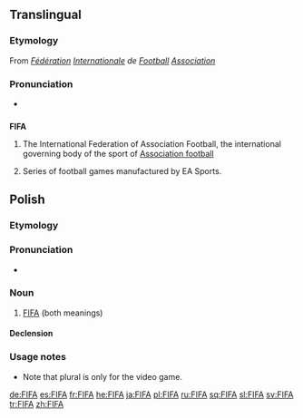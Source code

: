 {{also|fifa|fi fa|fi. fa.}}
==Translingual==
{{wikipedia}}

===Etymology===
From {{etyl|fr|mul}} ''[[fédération|Fédération]] [[international|Internationale]] de [[football#French|Football]] [[association#French|Association]]''

===Pronunciation===
* {{IPA|/fiːfə/|lang=mul}}

==={{acronym|mul}}===
'''FIFA'''

# {{football}} The International Federation of Association Football, the international governing body of the sport of [[association football|Association football]]
# {{gaming}} Series of football games manufactured by EA Sports.

==Polish==

===Etymology===
{{etyl|en|pl}} {{term|FIFA|lang=en}}

===Pronunciation===
* {{IPA|/ˈfifa/|lang=pl}}

===Noun===
{{infl|pl|noun|g=f}}

# [[#English|FIFA]] (both meanings)

====Declension====
{{pl-decl-noun
|FIFA 
({{IPA|/ˈfifa/|lang=pl}})|FIF-y (or Fify) 
({{IPA|/ˈfifɨ/|lang=pl}})
|FIF-y (or Fify) 
({{IPA|/ˈfifɨ/|lang=pl}})|FIF (or Fif) 
({{IPA|/ˈfif/|lang=pl}})
|FIF-ie (or Fifie) 
({{IPA|/ˈfifiɛ/|lang=pl}})|FIF-om (or Fifom) 
({{IPA|/ˈfifɔm/|lang=pl}})
|FIF-ę (or Fifę) 
({{IPA|/ˈfifɛ̃/|lang=pl}})|FIF-y (or Fify) 
({{IPA|/ˈfifɨ/|lang=pl}})
|FIF-ą (or Fifą) 
({{IPA|/ˈfifõ|lang=pl}})|FIF-ami (or Fifami) 
({{IPA|fiˈfami/|lang=pl}})
|FIF-ie (or Fifie) 
({{IPA|/ˈfifiɛ/|lang=pl}})|FIF-ach (or Fifach) 
({{IPA|/ˈfifax/|lang=pl}})
|FIF-o 
({{IPA|/ˈfifɔ/|lang=pl}})|FIF-y (or Fify) 
({{IPA|/ˈfifɨ/|lang=pl}})
}}

===Usage notes===
* Note that plural is only for the video game.

[[de:FIFA]]
[[es:FIFA]]
[[fr:FIFA]]
[[he:FIFA]]
[[ja:FIFA]]
[[pl:FIFA]]
[[ru:FIFA]]
[[sq:FIFA]]
[[sl:FIFA]]
[[sv:FIFA]]
[[tr:FIFA]]
[[zh:FIFA]]